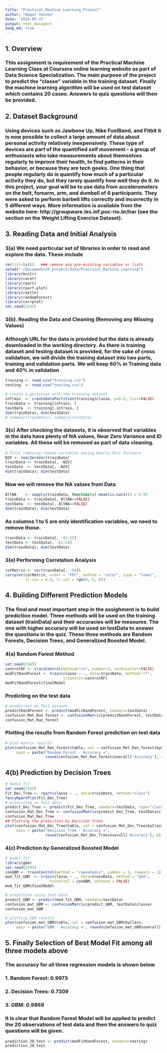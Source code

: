 ```yaml
---
title: "Practical_Machine_Learning_Project"
author: "Waqar Younas"
date: '2019-05-15'
output: html_document
keep_md: true
---
```


## 1. Overview
### This assignment is requirement of the Practical Machine Learning Class at Coursera online learning website as part of Data Science Specialization. The main purpose of the project to predict the "classe" variable in the training dataset. Finally the machine learning algorithm will be used on test dataset which contains 20 cases. Answers to quiz questions will then be provided. 

## 2. Dataset Background
### Using devices such as Jawbone Up, Nike FuelBand, and Fitbit it is now possible to collect a large amount of data about personal activity relatively inexpensively. These type of devices are part of the quantified self movement - a group of enthusiasts who take measurements about themselves regularly to improve their health, to find patterns in their behavior, or because they are tech geeks. One thing that people regularly do is quantify how much of a particular activity they do, but they rarely quantify how well they do it. In this project, your goal will be to use data from accelerometers on the belt, forearm, arm, and dumbell of 6 participants. They were asked to perform barbell lifts correctly and incorrectly in 5 different ways. More information is available from the website here: http://groupware.les.inf.puc-rio.br/har (see the section on the Weight Lifting Exercise Dataset).

## 3. Reading Data and Initial Analysis

### 3(a) We need particular set of libraries in order to read and explore the data. These include


```r
rm(list=ls())   ### remove any pre-existing variables or lists
setwd("~/Documents/R_project/data/Practical_Machine_Learning")
library(knitr)
library(caret)
library(rpart)
library(rpart.plot)
library(rattle)
library(randomForest)
library(corrplot)
set.seed(3345)
```

### 3(b). Reading the Data and Cleaning (Removing any Missing Values)

### Although URL for the data is provided but the data is already downloaded in the working directory. As there is training dataset and testing dataset is provided, for the sake of cross validation, we will divide the training dataset into two parts, training and validation parts. We will keep 60% in Training data and 40% in validation

```r
training <- read.csv("training.csv")
testing  <- read.csv("testing.csv")

# create a partition with the training dataset 
inTrain  <- createDataPartition(training$classe, p=0.6, list=FALSE)
trainData <- training[inTrain, ]
testData  <- training[-inTrain, ]
dim(trainData); dim(testData)
# summary(trainData); summary(testData)
```

### 3(c) After checking the datasets, it is observed that variables in the data have plenty of NA values, Near Zero Variance and ID variables. All these will be removed as part of data cleaning.

```r
# First removing remove variables having Nearly Zero Variance
NZV <- nearZeroVar(trainData)
trainData <- trainData[, -NZV]
testData  <- testData[, -NZV]
dim(trainData); dim(testData)
```

### Now we will remove the NA values from Data

```r
AllNA    <- sapply(trainData, function(x) mean(is.na(x))) > 0.95
trainData <- trainData[, AllNA==FALSE]
testData  <- testData[, AllNA==FALSE]
dim(trainData); dim(testData)
```

### As columns 1 to 5 are only identification variables, we need to remove those.

```r
trainData <- trainData[, -(1:5)]
testData <- testData[, -(1:5)]
dim(trainData); dim(testData)
```

### 3(e) Performing Correlation Analysis

```r
corMatrix <- cor(trainData[, -54])
corrplot(corMatrix, order = "FPC", method = "color", type = "lower", 
         tl.cex = 0.8, tl.col = rgb(0, 0, 0))

```


## 4. Building Different Prediction Models

### The final and most important step in the assighment is to build prediction model. Three methods will be used on the training dataset (trainData) and their accuracies will be measures. The one with higher accuracy will be used on testData to answer the questions in the quiz. These three methods are Random Forests, Decision Trees, and Generalized Boosted Model.

### 4(a) Random Forest Method

```r
set.seed(3345)
controlRF <- trainControl(method="cv", number=3, verboseIter=FALSE)
modFitRandForest <- train(classe ~ ., data=trainData, method="rf",
                          trControl=controlRF)
modFitRandForest$finalModel

```
### Predicting on the test data

```r
# prediction on Test dataset
predictRandForest <- predict(modFitRandForest, newdata=testData)
confusion_Mat_Ran_forest <- confusionMatrix(predictRandForest, testData$classe)
confusion_Mat_Ran_forest

```

### Plotting the results from Random Forest prediction on test data

```r
# plot matrix results
plot(confusion_Mat_Ran_forest$table, col = confusion_Mat_Ran_forest$byClass, 
     main = paste("Random Forest - Accuracy =",
                  round(confusion_Mat_Ran_forest$overall['Accuracy'], 4)))

```

## 4(b) Prediction by Decision Trees

```r
# model fit
set.seed(3345)
Fit_Dec_Tree <- rpart(classe ~ ., data=trainData, method="class")
fancyRpartPlot(Fit_Dec_Tree)
# predicting on Test data
predict_Dec_Tree <- predict(Fit_Dec_Tree, newdata=testData, type="class")
confusion_Mat_Dec_Tree <- confusionMatrix(predict_Dec_Tree, testData$classe)
confusion_Mat_Dec_Tree
## Plotting the prediction by Decision Trees
plot(confusion_Mat_Dec_Tree$table, col = confusion_Mat_Dec_Tree$byClass, 
     main = paste("Decision Tree - Accuracy =",
                  round(confusion_Mat_Dec_Tree$overall['Accuracy'], 4)))
```

### 4(c) Prediction by Generalized Boosted Model
```r
# model fit
library(gbm)
set.seed(3345)
conGBM <- trainControl(method = "repeatedcv", number = 5, repeats = 1)
mod_fit_GBM  <- train(classe ~ ., data=trainData, method = "gbm",
                    trControl = conGBM, verbose = FALSE)
mod_fit_GBM$finalModel

# prediction using test data
predict_GBM <- predict(mod_fit_GBM, newdata=testData)
confusion_mat_GBM <- confusionMatrix(predict_GBM, testData$classe)
confusion_mat_GBM

# plotting GBM results
plot(confusion_mat_GBM$table, col = confusion_mat_GBM$byClass, 
     main = paste("GBM - Accuracy =", round(confusion_mat_GBM$overall['Accuracy'], 4)))
```


## 5. Finally Selection of Best Model Fit among all three models above
### The accuracy for all three regression models is shown below

### 1. Random Forest: 0.9973
### 2. Decision Trees: 0.7309
### 3. GBM: 0.9869
### It is clear that Random Forest Model will be applied to predict the 20 observations of test data and then the answers to quiz questions will be given.

```r
prediction_20_test <- predict(modFitRandForest, newdata=testing)
prediction_20_test

```


